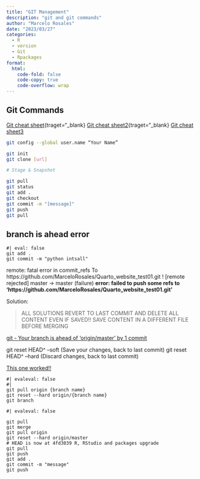 ```yaml
---
title: "GIT Management"
description: "git and git commands"
author: "Marcelo Rosales"
date: "2023/03/27"
categories:
  - R
  - version
  - Git
  - Rpackages
format: 
  html: 
    code-fold: false
    code-copy: true
    code-overflow: wrap
---
```


## Git Commands

[Git cheat sheet](https://education.github.com/git-cheat-sheet-education.pdf){traget="_blank}
[Git cheat sheet2](https://about.gitlab.com/images/press/git-cheat-sheet.pdf){traget="_blank}
[Git cheat sheet3](  ){traget="_blank}

```.bash
git config --global user.name “Your Name”
```




```.bash

git init
git clone [url]

# Stage & Snapshot

git pull
git status
git add .
git checkout
git commit -m "[message]"
git push
git pull

```


## branch is ahead error

```
#| eval: false
git add .
git commit -m "python intsall"
```
remote: fatal error in commit_refs
To https://github.com/MarceloRosales/Quarto_website_test01.git
 ! [remote rejected] master -> master (failure)
**error: failed to push some refs to 'https://github.com/MarceloRosales/Quarto_website_test01.git'**


Solution:  

> ALL SOLUTIONS REVERT TO LAST COMMIT AND DELETE ALL CONTENT  EVEN IF SAVED!!  SAVE CONTENT IN A DIFFERENT FILE BEFORE MERGING

[git - Your branch is ahead of 'origin/master' by 1 commit](https://stackoverflow.com/questions/10169328/git-your-branch-is-ahead-of-origin-master-by-1-commit){target="_blank"}

git reset HEAD^ --soft (Save your changes, back to last commit)
git reset HEAD^ --hard (Discard changes, back to last commit)


[This one worked!!](https://www.nblog09.com/w/2019/01/24/git-ahead/){target="_blank"}

```{}
#| evaleval: false
#| 
git pull origin {branch name}
git reset --hard origin/{branch name}
git branch
```

```{}
#| evaleval: false

git pull     
git merge 
git pull origin
git reset --hard origin/master
# HEAD is now at 4fd3039 R, RStudio and packages upgrade
git pull
git push
git add .
git commit -m "message"
git push
```
